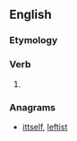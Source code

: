 ==English==

===Etymology===
{{suffix|lift|est|lang=en}}

===Verb===
{{head|en|verb form}}

# {{en-archaic second-person singular of|lift}}

===Anagrams===
* [[ittself#English|ittself]], [[leftist#English|leftist]]